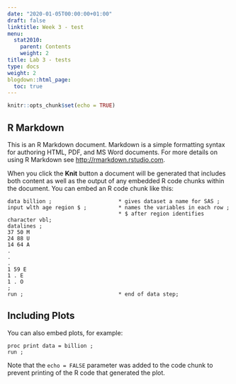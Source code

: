 ```yaml
---
date: "2020-01-05T00:00:00+01:00"
draft: false
linktitle: Week 3 - test
menu:
  stat2010:
    parent: Contents
    weight: 2
title: Lab 3 - tests
type: docs
weight: 2
blogdown::html_page: 
  toc: true
---
```



```r
knitr::opts_chunk$set(echo = TRUE)
```

## R Markdown

This is an R Markdown document. Markdown is a simple formatting syntax for authoring HTML, PDF, and MS Word documents. For more details on using R Markdown see <http://rmarkdown.rstudio.com>.

When you click the **Knit** button a document will be generated that includes both content as well as the output of any embedded R code chunks within the document. You can embed an R code chunk like this:

```sas
data billion ;                     * gives dataset a name for SAS ;
input wlth age region $ ;          * names the variables in each row ;
                                   * $ after region identifies character vbl;
datalines ;
37 50 M
24 88 U
14 64 A
.
.
.
1 59 E
1 . E
1 . O
;
run ;                              * end of data step;
```

## Including Plots

You can also embed plots, for example:

```sas
proc print data = billion ;
run ;
```

Note that the `echo = FALSE` parameter was added to the code chunk to prevent printing of the R code that generated the plot.
